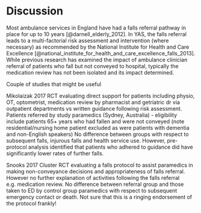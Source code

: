 # Discussion {-}

Most ambulance services in England have had a falls referral pathway in place for up to 10 years [@darnell_elderly_2012]. In YAS, the falls referral leads to a multi-factorial risk assessment and intervention (where necessary) as recommended by the National Institute for Health and Care Excellence [@national_institute_for_health_and_care_excellence_falls_2013]. While previous research has examined the impact of ambulance clinician referral of patients who fall but not conveyed to hospital, typically the medication review has not been isolated and its impact determined.


Couple of studies that might be useful

Mikolaizak 2017
RCT evaluating direct support for patients including physio, OT, optometrist, medication review by pharmacist and getriatric dr via outpatient departments  vs written guidance following risk assessment.
Patients referred by study paramedics (Sydney, Australia) - eligibility include patients 65+ years who had fallen and were not conveyed (note residential/nursing home patient excluded as were patients with dementia and non-English speakers)
No difference between groups with respect to subsequent falls, injurous falls and health service use. However, pre-protocol analysis identified that patients who adhered to guidance did have significantly lower rates of further falls.

Snooks 2017
Cluster RCT evaluating a falls protocol to assist paramedics in making non-conveyance decisions and appropriateness of falls referral. However no further explanation of activities following the falls referral e.g. medication review.
No difference between referral group and those taken to ED by control group paramedics with respect to subsequent emergency contact or death.
Not sure that this is a ringing endorsement of the protocol frankly!






